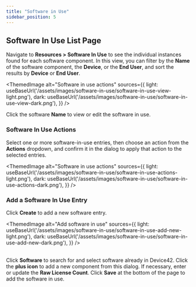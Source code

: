 ```yaml
---
title: "Software in Use"
sidebar_position: 5
---
```



## Software In Use List Page

Navigate to **Resources > Software In Use** to see the individual instances found for each software component. In this view, you can filter by the **Name** of the software component, the **Device**, or the **End User**, and sort the results by **Device** or **End User**.

<ThemedImage
  alt="Software in use actions"
  sources={{
    light: useBaseUrl('/assets/images/software-in-use/software-in-use-view-light.png'),
    dark: useBaseUrl('/assets/images/software-in-use/software-in-use-view-dark.png'),
  }}
/>
<br/>

Click the software **Name** to view or edit the software in use.

### Software In Use Actions

Select one or more software-in-use entries, then choose an action from the **Actions** dropdown, and confirm it in the dialog to apply that action to the selected entries.

<ThemedImage
  alt="Software in use actions"
  sources={{
    light: useBaseUrl('/assets/images/software-in-use/software-in-use-actions-light.png'),
    dark: useBaseUrl('/assets/images/software-in-use/software-in-use-actions-dark.png'),
  }}
/>

### Add a Software In Use Entry

Click **Create** to add a new software entry.

<ThemedImage
  alt="Add software in use"
  sources={{
    light: useBaseUrl('/assets/images/software-in-use/software-in-use-add-new-light.png'),
    dark: useBaseUrl('/assets/images/software-in-use/software-in-use-add-new-dark.png'),
  }}
/>
<br/><br/>

Click **Software** to search for and select software already in Device42. Click the **plus icon** to add a new component from this dialog. If necessary, enter or update the **Raw License Count**. Click **Save** at the bottom of the page to add the software in use.

<br/>
<ThemedImage
  alt="Select software component"
  sources={{
    light: useBaseUrl('/assets/images/software-in-use/add-software-component-light.png'),
    dark: useBaseUrl('/assets/images/software-in-use/add-software-component-dark.png'),
  }}
/>
